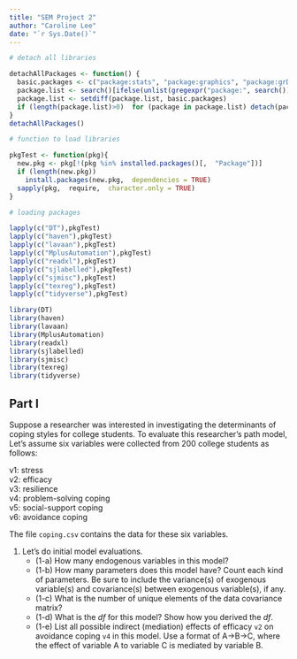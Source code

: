 ```yaml
---
title: "SEM Project 2"
author: "Caroline Lee"
date: "`r Sys.Date()`"
---
```


```r
# detach all libraries

detachAllPackages <- function() {
  basic.packages <- c("package:stats", "package:graphics", "package:grDevices", "package:utils", "package:datasets", "package:methods", "package:base")
  package.list <- search()[ifelse(unlist(gregexpr("package:", search()))==1, TRUE, FALSE)]
  package.list <- setdiff(package.list, basic.packages)
  if (length(package.list)>0)  for (package in package.list) detach(package,  character.only=TRUE)
}
detachAllPackages()

# function to load libraries

pkgTest <- function(pkg){
  new.pkg <- pkg[!(pkg %in% installed.packages()[,  "Package"])]
  if (length(new.pkg)) 
    install.packages(new.pkg,  dependencies = TRUE)
  sapply(pkg,  require,  character.only = TRUE)
}

# loading packages 

lapply(c("DT"),pkgTest)
lapply(c("haven"),pkgTest)
lapply(c("lavaan"),pkgTest)
lapply(c("MplusAutomation"),pkgTest)
lapply(c("readxl"),pkgTest)
lapply(c("sjlabelled"),pkgTest)
lapply(c("sjmisc"),pkgTest)
lapply(c("texreg"),pkgTest)
lapply(c("tidyverse"),pkgTest)

library(DT)
library(haven)
library(lavaan)
library(MplusAutomation)
library(readxl)
library(sjlabelled)
library(sjmisc)
library(texreg)
library(tidyverse)
```

## Part I
Suppose a researcher was interested in investigating the determinants of coping styles for college students. To evaluate this researcher's path model, Let's assume six variables were collected from 200 college students as follows:

v1: stress  
v2: efficacy  
v3: resilience  
v4: problem-solving coping  
v5: social-support coping  
v6: avoidance coping  

The file `coping.csv` contains the data for these six variables. 

1. Let's do initial model evaluations.
    + (1-a) How many endogenous variables in this model?
    + (1-b) How many parameters does this model have? Count each kind of parameters. Be sure to include the variance(s) of exogenous variable(s) and covariance(s) between exogenous variable(s), if any.
    + (1-c) What is the number of unique elements of the data covariance matrix?
    + (1-d) What is the $df$ for this model? Show how you derived the $df$.
    + (1-e) List all possible indirect (mediation) effects of efficacy `v2` on avoidance coping `v4` in this model. Use a format of A→B→C, where the effect of variable A to variable C is mediated by variable B.
  







